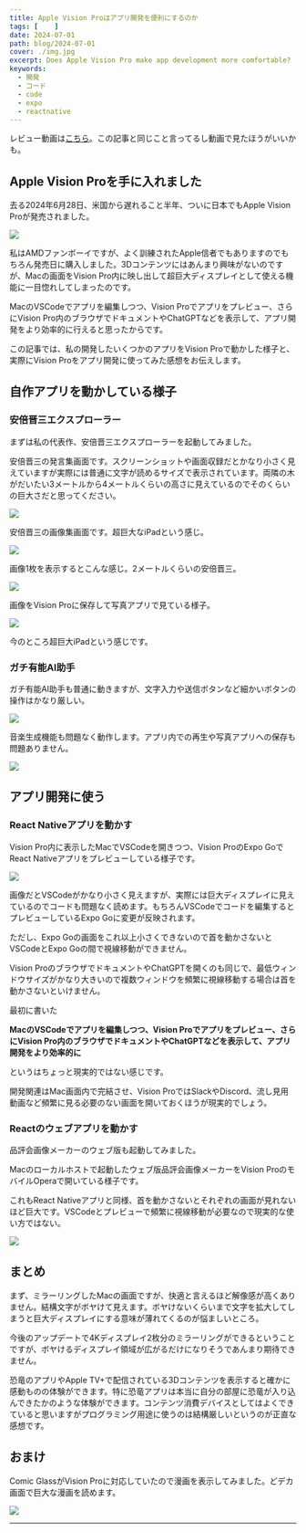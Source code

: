 ```yaml
---
title: Apple Vision Proはアプリ開発を便利にするのか
tags: [    ]
date: 2024-07-01
path: blog/2024-07-01
cover: ./img.jpg
excerpt: Does Apple Vision Pro make app development more comfortable?
keywords:
  - 開発
  - コード
  - code
  - expo
  - reactnative
---
```


レビュー動画は[こちら](https://youtu.be/BrX9uVu_ohc)。この記事と同じこと言ってるし動画で見たほうがいいかも。

## Apple Vision Proを手に入れました

去る2024年6月28日、米国から遅れること半年、ついに日本でもApple Vision Proが発売されました。

![](./img1.jpg)

私はAMDファンボーイですが、よく訓練されたApple信者でもありますのでもちろん発売日に購入しました。3Dコンテンツにはあんまり興味がないのですが、Macの画面をVision Pro内に映し出して超巨大ディスプレイとして使える機能に一目惚れしてしまったのです。

MacのVSCodeでアプリを編集しつつ、Vision Proでアプリをプレビュー、さらにVision Pro内のブラウザでドキュメントやChatGPTなどを表示して、アプリ開発をより効率的に行えると思ったからです。

この記事では、私の開発したいくつかのアプリをVision Proで動かした様子と、実際にVision Proをアプリ開発に使ってみた感想をお伝えします。

## 自作アプリを動かしている様子

### 安倍晋三エクスプローラー

まずは私の代表作、安倍晋三エクスプローラーを起動してみました。

安倍晋三の発言集画面です。スクリーンショットや画面収録だとかなり小さく見えていますが実際には普通に文字が読めるサイズで表示されています。両隣の木がだいたい3メートルから4メートルくらいの高さに見えているのでそのくらいの巨大さだと思ってください。

![](./img2.jpg)

安倍晋三の画像集画面です。超巨大なiPadという感じ。

![](./img3.jpg)

画像1枚を表示するとこんな感じ。2メートルくらいの安倍晋三。

![](./img4.jpg)

画像をVision Proに保存して写真アプリで見ている様子。

![](./img5.jpg)

今のところ超巨大iPadという感じです。

### ガチ有能AI助手

ガチ有能AI助手も普通に動きますが、文字入力や送信ボタンなど細かいボタンの操作はかなり厳しい。

![](./img6.jpg)

音楽生成機能も問題なく動作します。アプリ内での再生や写真アプリへの保存も問題ありません。

![](./img7.jpg)

## アプリ開発に使う

### React Nativeアプリを動かす

Vision Pro内に表示したMacでVSCodeを開きつつ、Vision ProのExpo GoでReact Nativeアプリをプレビューしている様子です。

![](./img8.jpg)

画像だとVSCodeがかなり小さく見えますが、実際には巨大ディスプレイに見えているのでコードも問題なく読めます。もちろんVSCodeでコードを編集するとプレビューしているExpo Goに変更が反映されます。

ただし、Expo Goの画面をこれ以上小さくできないので首を動かさないとVSCodeとExpo Goの間で視線移動ができません。

Vision ProのブラウザでドキュメントやChatGPTを開くのも同じで、最低ウィンドウサイズがかなり大きいので複数ウィンドウを頻繁に視線移動する場合は首を動かさないといけません。

最初に書いた

**MacのVSCodeでアプリを編集しつつ、Vision Proでアプリをプレビュー、さらにVision Pro内のブラウザでドキュメントやChatGPTなどを表示して、アプリ開発をより効率的に**

というはちょっと現実的ではない感じです。

開発関連はMac画面内で完結させ、Vision ProではSlackやDiscord、流し見用動画など頻繁に見る必要のない画面を開いておくほうが現実的でしょう。

### Reactのウェブアプリを動かす

品評会画像メーカーのウェブ版も起動してみました。

Macのローカルホストで起動したウェブ版品評会画像メーカーをVision ProのモバイルOperaで開いている様子です。

これもReact Nativeアプリと同様、首を動かさないとそれぞれの画面が見れないほど巨大です。VSCodeとプレビューで頻繁に視線移動が必要なので現実的な使い方ではない。

![](./img9.jpg)

## まとめ

まず、ミラーリングしたMacの画面ですが、快適と言えるほど解像感が高くありません。結構文字がボヤけて見えます。ボヤけないくらいまで文字を拡大してしまうと巨大ディスプレイにする意味が薄れてくるのが悩ましいところ。

今後のアップデートで4Kディスプレイ2枚分のミラーリングができるということですが、ボヤけるディスプレイ領域が広がるだけになりそうであんまり期待できません。

恐竜のアプリやApple TV+で配信されている3Dコンテンツを表示すると確かに感動ものの体験ができます。特に恐竜アプリは本当に自分の部屋に恐竜が入り込んできたかのような体験ができます。コンテンツ消費デバイスとしてはよくできていると思いますがプログラミング用途に使うのは結構厳しいというのが正直な感想です。

## おまけ

Comic GlassがVision Proに対応していたので漫画を表示してみました。どデカ画面で巨大な漫画を読めます。

![](./img10.jpg)

---
